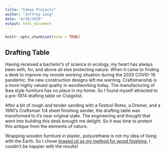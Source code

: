 ```yaml
---
title: "Tahoe Projects"
author: "Jeffrey Long"
date: "4/18/2020"
output: html_document
---
```


```r
knitr::opts_chunk$set(echo = TRUE)
```

## Drafting Table

Having received a bachelor's of science in ecology, my heart has always been
with, for, and above all else protecting nature. When it came to finding a 
desk to improve my remote working situation during the 2020 COVID-19 pandemic,
the new construction designs left me wanting. Craftsmanship is a more highly 
valued quality in woodworking today. The manufacturing of Ikea style 
furniture has no place in my home. So I found myself attracted to a pre-1974 
drafting table on Craigslist.

After a bit of rough and tender sanding with a Festool Rotex, a Dremel, and 
a 1990's Craftsman 1/4 sheet finishing sander, the drafting table was
transformed to it's near original state. The engineering and thought that
went into building this desk brought me delight. So it was time to protect 
this antique from the elements of nature. 

Wrapping wooden furntiure in plastic, polyurethane is not my idea of 
living with the Earth. So I chose [linseed oil as my method for wood 
finishing.](https://ardec.ca/en/blog/22/linseed-oil-a-natural-solution-for-wood-finishing) 
I couldn't be happier with the results! 

